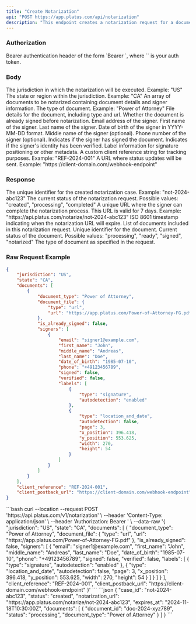```yaml
---
title: "Create Notarization"
api: "POST https://app.platus.com/api/notarization"
description: "This endpoint creates a notarization request for a document"
---
```


### Authorization

<ParamField header="Authorization" type="string" required>
  Bearer authentication header of the form `Bearer <token>`, where `<token>` is your auth token.
</ParamField>

### Body

<ParamField body="jurisdiction" type="string" required>
  The jurisdiction in which the notarization will be executed. Example: "US"
</ParamField>

<ParamField body="state" type="string">
  The state or region within the jurisdiction. Example: "CA"
</ParamField>

<ParamField body="documents" type="array" required>
  An array of documents to be notarized containing document details and signer information.
</ParamField>

<ParamField body="document_type" type="string">
  The type of document. Example: "Power of Attorney"
</ParamField>

<ParamField body="document_file" type="object" required>
  File details for the document, including type and url.
</ParamField>

<ParamField body="is_already_signed" type="boolean">
  Whether the document is already signed before notarization.
</ParamField>

<ParamField body="signers.email" type="string" required>
  Email address of the signer.
</ParamField>

<ParamField body="signers.first_name" type="string" required>
  First name of the signer.
</ParamField>

<ParamField body="signers.last_name" type="string" required>
  Last name of the signer.
</ParamField>

<ParamField body="signers.date_of_birth" type="string">
  Date of birth of the signer in YYYY-MM-DD format.
</ParamField>

<ParamField body="signers.middle_name" type="string">
  Middle name of the signer (optional).
</ParamField>

<ParamField body="signers.phone" type="string">
  Phone number of the signer (optional).
</ParamField>

<ParamField body="signers.signed" type="boolean">
  Indicates if the signer has signed the document.
</ParamField>

<ParamField body="signers.verified" type="boolean">
  Indicates if the signer's identity has been verified.
</ParamField>

<ParamField body="signers.labels" type="array">
  Label information for signature positioning or other metadata.
</ParamField>

<ParamField body="client_reference" type="string">
  A custom client reference string for tracking purposes. Example: "REF-2024-001"
</ParamField>

<ParamField body="client_postback_url" type="string">
  A URL where status updates will be sent. Example: "https://client-domain.com/webhook-endpoint"
</ParamField>

### Response

<ResponseField name="case_id" type="string">
  The unique identifier for the created notarization case. Example: "not-2024-abc123"
</ResponseField>

<ResponseField name="status" type="string">
  The current status of the notarization request. Possible values: "created", "processing", "completed"
</ResponseField>

<ResponseField name="url" type="string">
  A unique URL where the signer can complete the notarization process. This URL is valid for 7 days. Example: "https://api.platus.com/notarize/not-2024-abc123"
</ResponseField>

<ResponseField name="expires_at" type="string">
  ISO 8601 timestamp indicating when the notarization URL will expire.
</ResponseField>

<ResponseField name="documents" type="array">
  List of documents included in this notarization request.
</ResponseField>

<ResponseField name="documents.document_id" type="string">
  Unique identifier for the document.
</ResponseField>

<ResponseField name="documents.status" type="string">
  Current status of the document. Possible values: "processing", "ready", "signed", "notarized"
</ResponseField>

<ResponseField name="documents.document_type" type="string">
  The type of document as specified in the request.
</ResponseField>

### Raw Request Example

```json
{
    "jurisdiction": "US",
    "state": "CA",
    "documents": [
        {
            "document_type": "Power of Attorney",
            "document_file": {
                "type": "url",
                "url": "https://app.platus.com/Power-of-Attorney-FG.pdf"
            },
            "is_already_signed": false,
            "signers": [
                {
                    "email": "signer1@example.com",
                    "first_name": "John",
                    "middle_name": "Andreas",
                    "last_name": "Doe",
                    "date_of_birth": "1985-07-10",
                    "phone": "+49123456789",
                    "signed": false,
                    "verified": false,
                    "labels": [
                        {
                            "type": "signature",
                            "autodetection": "enabled"
                        },
                        {
                            "type": "location_and_date",
                            "autodetection": false,
                            "page": 3,
                            "x_position": 396.418,
                            "y_position": 553.625,
                            "width": 270,
                            "height": 54
                        }
                    ]
                }
            ]
        }
    ],
    "client_reference": "REF-2024-001",
    "client_postback_url": "https://client-domain.com/webhook-endpoint"
}
```

<RequestExample>
  ```bash
  curl --location --request POST 'https://api.platus.com/v1/notarization' \
  --header 'Content-Type: application/json' \
  --header 'Authorization: Bearer <token>' \
  --data-raw '{
      "jurisdiction": "US",
      "state": "CA",
      "documents": [
          {
              "document_type": "Power of Attorney",
              "document_file": {
                  "type": "url",
                  "url": "https://app.platus.com/Power-of-Attorney-FG.pdf"
              },
              "is_already_signed": false,
              "signers": [
                  {
                      "email": "signer1@example.com",
                      "first_name": "John",
                      "middle_name": "Andreas",
                      "last_name": "Doe",
                      "date_of_birth": "1985-07-10",
                      "phone": "+49123456789",
                      "signed": false,
                      "verified": false,
                      "labels": [
                          {
                              "type": "signature",
                              "autodetection": "enabled"
                          },
                          {
                              "type": "location_and_date",
                              "autodetection": false,
                              "page": 3,
                              "x_position": 396.418,
                              "y_position": 553.625,
                              "width": 270,
                              "height": 54
                          }
                      ]
                  }
              ]
          }
      ],
      "client_reference": "REF-2024-001",
      "client_postback_url": "https://client-domain.com/webhook-endpoint"
  }'
  ```
</RequestExample>

<ResponseExample>
  ```json
  {
      "case_id": "not-2024-abc123",
      "status": "created",
      "notarization_url": "https://app.platus.com/notarize/not-2024-abc123",
      "expires_at": "2024-11-18T10:30:00Z",
      "documents": [
          {
              "document_id": "doc-2024-xyz789",
              "status": "processing",
              "document_type": "Power of Attorney"
          }
      ]
  }
  ```
</ResponseExample>